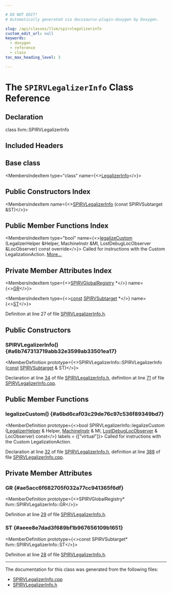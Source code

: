 ```yaml
---

# DO NOT EDIT!
# Automatically generated via docusaurus-plugin-doxygen by Doxygen.

slug: /api/classes/llvm/spirvlegalizerinfo
custom_edit_url: null
keywords:
  - doxygen
  - reference
  - class
toc_max_heading_level: 3

---
```





# The `SPIRVLegalizerInfo` Class Reference

<DoxygenPage pluginConfig={pluginConfig}>



## Declaration

<CodeBlock>class llvm::SPIRVLegalizerInfo</CodeBlock>

## Included Headers

<IncludesList>
<IncludesListItem
  filePath="Target/SPIRV/SPIRVLegalizerInfo.h"
  permalink="/docs/api/files/lib/lib/target/lib/target/spirv/spirvlegalizerinfo-h"
  isLocal="true" />
</IncludesList>

## Base class

<MembersIndex>

<MembersIndexItem
  type="class"
  name={<><a href="/docs/api/classes/llvm/legalizerinfo">LegalizerInfo</a></>}>
</MembersIndexItem>

</MembersIndex>

## Public Constructors Index

<MembersIndex>

<MembersIndexItem
  name={<><a href="#a6b747313719abb32e3599ab33501ea17">SPIRVLegalizerInfo</a> (const SPIRVSubtarget &amp;ST)</>}>
</MembersIndexItem>

</MembersIndex>

## Public Member Functions Index

<MembersIndex>

<MembersIndexItem
  type="bool"
  name={<><a href="#a6bd6caf03c29de76c97c536f89349bd7">legalizeCustom</a> (LegalizerHelper &amp;Helper, MachineInstr &amp;MI, LostDebugLocObserver &amp;LocObserver) const override</>}>
Called for instructions with the Custom LegalizationAction. <a href="#a6bd6caf03c29de76c97c536f89349bd7">More...</a>
</MembersIndexItem>

</MembersIndex>

## Private Member Attributes Index

<MembersIndex>

<MembersIndexItem
  type={<><a href="/docs/api/classes/llvm/spirvglobalregistry">SPIRVGlobalRegistry</a> &#42;</>}
  name={<><a href="#ae5acc6f682705f032a77cc941365f6df">GR</a></>}>
</MembersIndexItem>

<MembersIndexItem
  type={<><a href="/docs/api/files/lib/lib/target/lib/target/aarch64/aarch64promoteconstant-cpp/#a90f8350fecae261c25be85d38b451bff">const</a> <a href="/docs/api/classes/llvm/spirvsubtarget">SPIRVSubtarget</a> &#42;</>}
  name={<><a href="#aeee8e7dad3f689bf1b967656109b1651">ST</a></>}>
</MembersIndexItem>

</MembersIndex>


Definition at line 27 of file <a href="/docs/api/files/lib/lib/target/lib/target/spirv/spirvlegalizerinfo-h">SPIRVLegalizerInfo.h</a>.

<SectionDefinition>

## Public Constructors

### SPIRVLegalizerInfo() {#a6b747313719abb32e3599ab33501ea17}

<MemberDefinition
  prototype={<>SPIRVLegalizerInfo::SPIRVLegalizerInfo (<a href="/docs/api/files/lib/lib/target/lib/target/aarch64/aarch64promoteconstant-cpp/#a90f8350fecae261c25be85d38b451bff">const</a> <a href="/docs/api/classes/llvm/spirvsubtarget">SPIRVSubtarget</a> &amp; ST)</>}>

Declaration at line <a href="/docs/api/files/lib/lib/target/lib/target/spirv/spirvlegalizerinfo-h/#l00034">34</a> of file <a href="/docs/api/files/lib/lib/target/lib/target/spirv/spirvlegalizerinfo-h">SPIRVLegalizerInfo.h</a>, definition at line <a href="/docs/api/files/lib/lib/target/lib/target/spirv/spirvlegalizerinfo-cpp/#l00071">71</a> of file <a href="/docs/api/files/lib/lib/target/lib/target/spirv/spirvlegalizerinfo-cpp">SPIRVLegalizerInfo.cpp</a>.
</MemberDefinition>

</SectionDefinition>

<SectionDefinition>

## Public Member Functions

### legalizeCustom() {#a6bd6caf03c29de76c97c536f89349bd7}

<MemberDefinition
  prototype={<>bool SPIRVLegalizerInfo::legalizeCustom (<a href="/docs/api/classes/llvm/legalizerhelper">LegalizerHelper</a> &amp; Helper, <a href="/docs/api/classes/llvm/machineinstr">MachineInstr</a> &amp; MI, <a href="/docs/api/classes/llvm/lostdebuglocobserver">LostDebugLocObserver</a> &amp; LocObserver) const</>}
  labels = {["virtual"]}>
Called for instructions with the Custom LegalizationAction.

Declaration at line <a href="/docs/api/files/lib/lib/target/lib/target/spirv/spirvlegalizerinfo-h/#l00032">32</a> of file <a href="/docs/api/files/lib/lib/target/lib/target/spirv/spirvlegalizerinfo-h">SPIRVLegalizerInfo.h</a>, definition at line <a href="/docs/api/files/lib/lib/target/lib/target/spirv/spirvlegalizerinfo-cpp/#l00388">388</a> of file <a href="/docs/api/files/lib/lib/target/lib/target/spirv/spirvlegalizerinfo-cpp">SPIRVLegalizerInfo.cpp</a>.
</MemberDefinition>

</SectionDefinition>

<SectionDefinition>

## Private Member Attributes

### GR {#ae5acc6f682705f032a77cc941365f6df}

<MemberDefinition
  prototype={<>SPIRVGlobalRegistry&#42; llvm::SPIRVLegalizerInfo::GR</>}>

Definition at line <a href="/docs/api/files/lib/lib/target/lib/target/spirv/spirvlegalizerinfo-h/#l00029">29</a> of file <a href="/docs/api/files/lib/lib/target/lib/target/spirv/spirvlegalizerinfo-h">SPIRVLegalizerInfo.h</a>.
</MemberDefinition>

### ST {#aeee8e7dad3f689bf1b967656109b1651}

<MemberDefinition
  prototype={<>const SPIRVSubtarget&#42; llvm::SPIRVLegalizerInfo::ST</>}>

Definition at line <a href="/docs/api/files/lib/lib/target/lib/target/spirv/spirvlegalizerinfo-h/#l00028">28</a> of file <a href="/docs/api/files/lib/lib/target/lib/target/spirv/spirvlegalizerinfo-h">SPIRVLegalizerInfo.h</a>.
</MemberDefinition>

</SectionDefinition>

<hr/>

The documentation for this class was generated from the following files:

<ul>
<li><a href="/docs/api/files/lib/lib/target/lib/target/spirv/spirvlegalizerinfo-cpp">SPIRVLegalizerInfo.cpp</a></li>
<li><a href="/docs/api/files/lib/lib/target/lib/target/spirv/spirvlegalizerinfo-h">SPIRVLegalizerInfo.h</a></li>
</ul>

</DoxygenPage>
